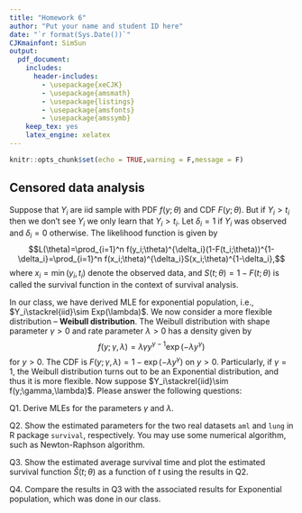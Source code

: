 ```yaml
---
title: "Homework 6"
author: "Put your name and student ID here"
date: "`r format(Sys.Date())`"
CJKmainfont: SimSun
output:
  pdf_document: 
    includes:
      header-includes:
        - \usepackage{xeCJK}
        - \usepackage{amsmath}
        - \usepackage{listings}
        - \usepackage{amsfonts}
        - \usepackage{amssymb}
    keep_tex: yes
    latex_engine: xelatex
---
```


```r
knitr::opts_chunk$set(echo = TRUE,warning = F,message = F)
```

## Censored data analysis

Suppose that $Y_i$ are iid sample with PDF $f(y;\theta)$ and CDF $F(y;\theta)$. But if $Y_i> t_i$ then we don't see $Y_i$ we only learn that $Y_i> t_i$. Let $\delta_i=1$ if $Y_i$ was observed and $\delta_i=0$ otherwise. The likelihood function is given by
$$L(\theta)=\prod_{i=1}^n f(y_i;\theta)^{\delta_i}(1-F(t_i;\theta))^{1-\delta_i}=\prod_{i=1}^n f(x_i;\theta)^{\delta_i}S(x_i;\theta)^{1-\delta_i},$$
where $x_i = \min(y_i,t_i)$ denote the observed data, and $S(t;\theta)=1-F(t;\theta)$ is called the survival function in the context of survival analysis.

In our class, we have derived MLE for exponential population, i.e., $Y_i\stackrel{iid}\sim Exp(\lambda)$. We now consider a more flexible distribution -- **Weibull distribution**. The Weibull distribution with shape parameter $\gamma>0$ and rate parameter $\lambda>0$ has a density given by
$$f(y;\gamma,\lambda) = \lambda\gamma y^{\gamma-1} \exp(- \lambda y^\gamma)$$
for $y > 0$. The CDF is $F(y;\gamma,\lambda) = 1 - \exp(-  \lambda y^\gamma)$ on $y > 0$. Particularly, if $\gamma=1$, the Weibull distribution turns out to be an Exponential distribution, and thus it is more flexible. Now suppose $Y_i\stackrel{iid}\sim f(y;\gamma,\lambda)$. Please answer the following questions:

Q1. Derive MLEs for the parameters $\gamma$ and $\lambda$. 

Q2. Show the estimated parameters for the two real datasets `aml` and `lung` in R package `survival`, respectively. You may use some numerical algorithm, such as Newton-Raphson algorithm. 

Q3. Show the estimated average survival time and plot the estimated survival function $\hat S(t;\theta)$ as a function of $t$ using the results in Q2.

Q4. Compare the results in Q3 with the associated results for Exponential population, which was done in our class. 





